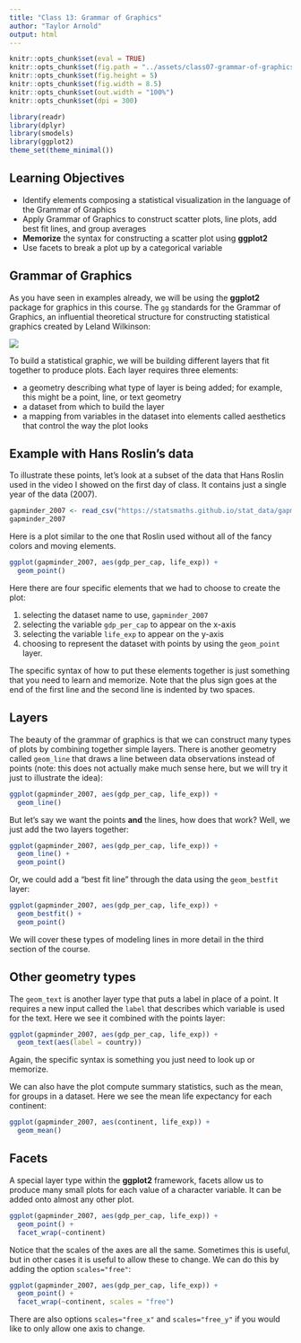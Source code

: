 ```yaml
---
title: "Class 13: Grammar of Graphics"
author: "Taylor Arnold"
output: html
---
```


```r
knitr::opts_chunk$set(eval = TRUE)
knitr::opts_chunk$set(fig.path = "../assets/class07-grammar-of-graphics/")
knitr::opts_chunk$set(fig.height = 5)
knitr::opts_chunk$set(fig.width = 8.5)
knitr::opts_chunk$set(out.width = "100%")
knitr::opts_chunk$set(dpi = 300)
```

```r
library(readr)
library(dplyr)
library(smodels)
library(ggplot2)
theme_set(theme_minimal())
```

## Learning Objectives

- Identify elements composing a statistical visualization in the language of the
Grammar of Graphics
- Apply Grammar of Graphics to construct scatter plots, line plots, add
best fit lines, and group averages
- **Memorize** the syntax for constructing a scatter plot using **ggplot2**
- Use facets to break a plot up by a categorical variable

## Grammar of Graphics

As you have seen in examples already, we will be using the **ggplot2** package
for graphics in this course. The `gg` standards for the Grammar of Graphics,
an influential theoretical structure for constructing statistical graphics
created by Leland Wilkinson:

![](https://statsmaths.github.io/stat289-f17/assets/img/gg.jpg)

To build a statistical graphic, we will be building different layers that fit
together to produce plots. Each layer requires three elements:

- a geometry describing what type of layer is being added; for example, this
might be a point, line, or text geometry
- a dataset from which to build the layer
- a mapping from variables in the dataset into elements called aesthetics that
control the way the plot looks

## Example with Hans Roslin's data

To illustrate these points, let's look at a subset of the data that Hans
Roslin used in the video I showed on the first day of class. It contains just
a single year of the data (2007).

```r
gapminder_2007 <- read_csv("https://statsmaths.github.io/stat_data/gapminder_2007.csv")
gapminder_2007
```

Here is a plot similar to the one that Roslin used without all of the fancy
colors and moving elements.

```r
ggplot(gapminder_2007, aes(gdp_per_cap, life_exp)) +
  geom_point()
```

Here there are four specific elements that we had to choose to create the plot:

1. selecting the dataset name to use, `gapminder_2007`
2. selecting the variable `gdp_per_cap` to appear on the x-axis
3. selecting the variable `life_exp` to appear on the y-axis
4. choosing to represent the dataset with points by using the `geom_point` layer.

The specific syntax of how to put these elements together is just something that
you need to learn and memorize. Note that the plus sign goes at the end of the
first line and the second line is indented by two spaces.

## Layers

The beauty of the grammar of graphics is that we can construct many types of
plots by combining together simple layers. There is another geometry called
`geom_line` that draws a line between data observations instead of points
(note: this does not actually make much sense here, but we will try it just
to illustrate the idea):

```r
ggplot(gapminder_2007, aes(gdp_per_cap, life_exp)) +
  geom_line()
```

But let's say we want the points **and** the lines, how does that work? Well, we just
add the two layers together:

```r
ggplot(gapminder_2007, aes(gdp_per_cap, life_exp)) +
  geom_line() +
  geom_point()
```

Or, we could add a "best fit line" through the data using the `geom_bestfit` layer:

```r
ggplot(gapminder_2007, aes(gdp_per_cap, life_exp)) +
  geom_bestfit() +
  geom_point()
```

We will cover these types of modeling lines in more detail in the third section of the
course.

## Other geometry types

The `geom_text` is another layer type that puts a label in place of a point. It requires
a new input called the `label` that describes which variable is used for the text. Here we
see it combined with the points layer:

```r
ggplot(gapminder_2007, aes(gdp_per_cap, life_exp)) +
  geom_text(aes(label = country))
```

Again, the specific syntax is something you just need to look up or memorize.

We can also have the plot compute summary statistics, such as the mean, for groups in
a dataset. Here we see the mean life expectancy for each continent:

```r
ggplot(gapminder_2007, aes(continent, life_exp)) +
  geom_mean()
```

## Facets

A special layer type within the **ggplot2** framework, facets allow us
to produce many small plots for each value of a character variable. It
can be added onto almost any other plot.

```r
ggplot(gapminder_2007, aes(gdp_per_cap, life_exp)) +
  geom_point() +
  facet_wrap(~continent)
```

Notice that the scales of the axes are all the same. Sometimes this is
useful, but in other cases it is useful to allow these to change. We
can do this by adding the option `scales="free"`:

```r
ggplot(gapminder_2007, aes(gdp_per_cap, life_exp)) +
  geom_point() +
  facet_wrap(~continent, scales = "free")
```

There are also options `scales="free_x"` and `scales="free_y"` if you
would like to only allow one axis to change.


